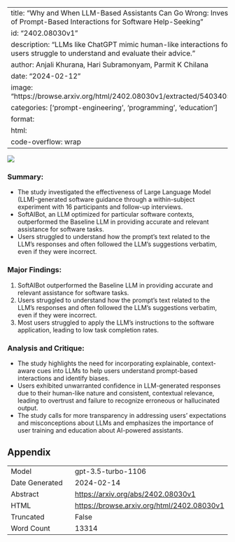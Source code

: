 
---
title: "Why and When LLM-Based Assistants Can Go Wrong: Investigating the Effectiveness of Prompt-Based Interactions for Software Help-Seeking"
id: "2402.08030v1"
description: "LLMs like ChatGPT mimic human-like interactions for software guidance, but users struggle to understand and evaluate their advice."
author: Anjali Khurana, Hari Subramonyam, Parmit K Chilana
date: "2024-02-12"
image: "https://browse.arxiv.org/html/2402.08030v1/extracted/5403405/task_powerpoint_5.png"
categories: ['prompt-engineering', 'programming', 'education']
format:
  html:
    code-overflow: wrap
---

![](https://browse.arxiv.org/html/2402.08030v1/extracted/5403405/task_powerpoint_5.png)

### **Summary:**
- The study investigated the effectiveness of Large Language Model (LLM)-generated software guidance through a within-subject experiment with 16 participants and follow-up interviews.
- SoftAIBot, an LLM optimized for particular software contexts, outperformed the Baseline LLM in providing accurate and relevant assistance for software tasks.
- Users struggled to understand how the prompt’s text related to the LLM’s responses and often followed the LLM’s suggestions verbatim, even if they were incorrect.

### **Major Findings:**
1. SoftAIBot outperformed the Baseline LLM in providing accurate and relevant assistance for software tasks.
2. Users struggled to understand how the prompt’s text related to the LLM’s responses and often followed the LLM’s suggestions verbatim, even if they were incorrect.
3. Most users struggled to apply the LLM’s instructions to the software application, leading to low task completion rates.

### **Analysis and Critique:**
- The study highlights the need for incorporating explainable, context-aware cues into LLMs to help users understand prompt-based interactions and identify biases.
- Users exhibited unwarranted confidence in LLM-generated responses due to their human-like nature and consistent, contextual relevance, leading to overtrust and failure to recognize erroneous or hallucinated output.
- The study calls for more transparency in addressing users’ expectations and misconceptions about LLMs and emphasizes the importance of user training and education about AI-powered assistants.

## Appendix

|          |          |
|----------|----------|
| Model     | gpt-3.5-turbo-1106       |
| Date Generated     | 2024-02-14       |
| Abstract | [https://arxiv.org/abs/2402.08030v1](https://arxiv.org/abs/2402.08030v1)        |
| HTML     | [https://browse.arxiv.org/html/2402.08030v1](https://browse.arxiv.org/html/2402.08030v1)       |
| Truncated       | False       |
| Word Count       | 13314       |